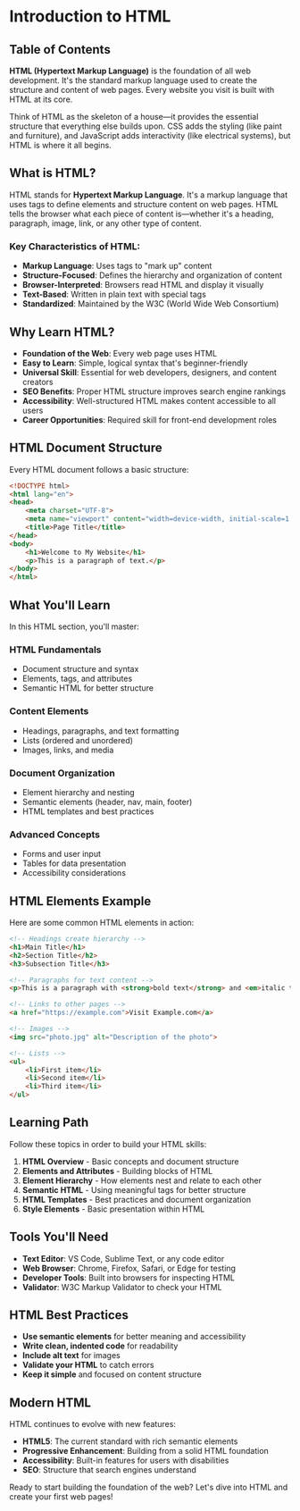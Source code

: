 # Introduction to HTML

## Table of Contents

**HTML (Hypertext Markup Language)** is the foundation of all web development. It's the standard markup language used to create the structure and content of web pages. Every website you visit is built with HTML at its core.

Think of HTML as the skeleton of a house—it provides the essential structure that everything else builds upon. CSS adds the styling (like paint and furniture), and JavaScript adds interactivity (like electrical systems), but HTML is where it all begins.

## What is HTML?

HTML stands for **Hypertext Markup Language**. It's a markup language that uses tags to define elements and structure content on web pages. HTML tells the browser what each piece of content is—whether it's a heading, paragraph, image, link, or any other type of content.

### Key Characteristics of HTML:
- **Markup Language**: Uses tags to "mark up" content
- **Structure-Focused**: Defines the hierarchy and organization of content
- **Browser-Interpreted**: Browsers read HTML and display it visually
- **Text-Based**: Written in plain text with special tags
- **Standardized**: Maintained by the W3C (World Wide Web Consortium)

## Why Learn HTML?

- **Foundation of the Web**: Every web page uses HTML
- **Easy to Learn**: Simple, logical syntax that's beginner-friendly
- **Universal Skill**: Essential for web developers, designers, and content creators
- **SEO Benefits**: Proper HTML structure improves search engine rankings
- **Accessibility**: Well-structured HTML makes content accessible to all users
- **Career Opportunities**: Required skill for front-end development roles

## HTML Document Structure

Every HTML document follows a basic structure:

```html
<!DOCTYPE html>
<html lang="en">
<head>
    <meta charset="UTF-8">
    <meta name="viewport" content="width=device-width, initial-scale=1.0">
    <title>Page Title</title>
</head>
<body>
    <h1>Welcome to My Website</h1>
    <p>This is a paragraph of text.</p>
</body>
</html>
```

## What You'll Learn

In this HTML section, you'll master:

### HTML Fundamentals
- Document structure and syntax
- Elements, tags, and attributes
- Semantic HTML for better structure

### Content Elements
- Headings, paragraphs, and text formatting
- Lists (ordered and unordered)
- Images, links, and media

### Document Organization
- Element hierarchy and nesting
- Semantic elements (header, nav, main, footer)
- HTML templates and best practices

### Advanced Concepts
- Forms and user input
- Tables for data presentation
- Accessibility considerations

## HTML Elements Example

Here are some common HTML elements in action:

```html
<!-- Headings create hierarchy -->
<h1>Main Title</h1>
<h2>Section Title</h2>
<h3>Subsection Title</h3>

<!-- Paragraphs for text content -->
<p>This is a paragraph with <strong>bold text</strong> and <em>italic text</em>.</p>

<!-- Links to other pages -->
<a href="https://example.com">Visit Example.com</a>

<!-- Images -->
<img src="photo.jpg" alt="Description of the photo">

<!-- Lists -->
<ul>
    <li>First item</li>
    <li>Second item</li>
    <li>Third item</li>
</ul>
```

## Learning Path

Follow these topics in order to build your HTML skills:

1. **HTML Overview** - Basic concepts and document structure
2. **Elements and Attributes** - Building blocks of HTML
3. **Element Hierarchy** - How elements nest and relate to each other
4. **Semantic HTML** - Using meaningful tags for better structure
5. **HTML Templates** - Best practices and document organization
6. **Style Elements** - Basic presentation within HTML

## Tools You'll Need

- **Text Editor**: VS Code, Sublime Text, or any code editor
- **Web Browser**: Chrome, Firefox, Safari, or Edge for testing
- **Developer Tools**: Built into browsers for inspecting HTML
- **Validator**: W3C Markup Validator to check your HTML

## HTML Best Practices

- **Use semantic elements** for better meaning and accessibility
- **Write clean, indented code** for readability
- **Include alt text** for images
- **Validate your HTML** to catch errors
- **Keep it simple** and focused on content structure

## Modern HTML

HTML continues to evolve with new features:
- **HTML5**: The current standard with rich semantic elements
- **Progressive Enhancement**: Building from a solid HTML foundation
- **Accessibility**: Built-in features for users with disabilities
- **SEO**: Structure that search engines understand

Ready to start building the foundation of the web? Let's dive into HTML and create your first web pages!
